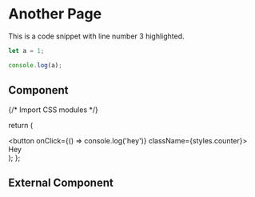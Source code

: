 # Another Page

This is a code snippet with line number 3 highlighted.

```js filename="demo.js" {3}
let a = 1;

console.log(a);
```

## Component

{/* Import CSS modules */}

  return (
    <div>
      <button onClick={() => console.log('hey')} className={styles.counter}>
        Hey
      </button>
    </div>
  );
};

<Counter />

## External Component


<Counters />
